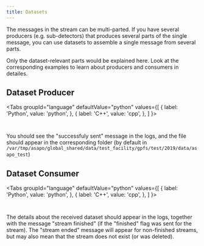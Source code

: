 ```yaml
---
title: Datasets
---
```




The messages in the stream can be multi-parted. If you have several producers (e.g. sub-detectors) that produces several parts of the single message, you can use datasets to assemble a single message from several parts.

Only the dataset-relevant parts would be explained here. Look at the corresponding examples to learn about producers and consumers in detailes.

## Dataset Producer

<Tabs
  groupId="language"
  defaultValue="python"
  values={[
    { label: 'Python', value: 'python', },
    { label: 'C++', value: 'cpp', },
  ]
}>
<TabItem value="python">

```python content="./examples/python/produce_dataset.py"
```

</TabItem>

<TabItem value="cpp">

```cpp content="./examples/cpp/produce_dataset.cpp"
```

</TabItem>
</Tabs>

You should see the "successfuly sent" message in the logs, and the file should appear in the corresponding folder (by default in ```/var/tmp/asapo/global_shared/data/test_facility/gpfs/test/2019/data/asapo_test```)

## Dataset Consumer

<Tabs
  groupId="language"
  defaultValue="python"
  values={[
    { label: 'Python', value: 'python', },
    { label: 'C++', value: 'cpp', },
  ]
}>
<TabItem value="python">

```python content="./examples/python/consume_dataset.py"
```

</TabItem>

<TabItem value="cpp">

```cpp content="./examples/cpp/consume_dataset.cpp"
```

</TabItem>
</Tabs>


The details about the received dataset should appear in the logs, together with the message "stream finished" (if the "finished" flag was sent for the stream). The "stream ended" message will appear for non-finished streams, but may also mean that the stream does not exist (or was deleted).
